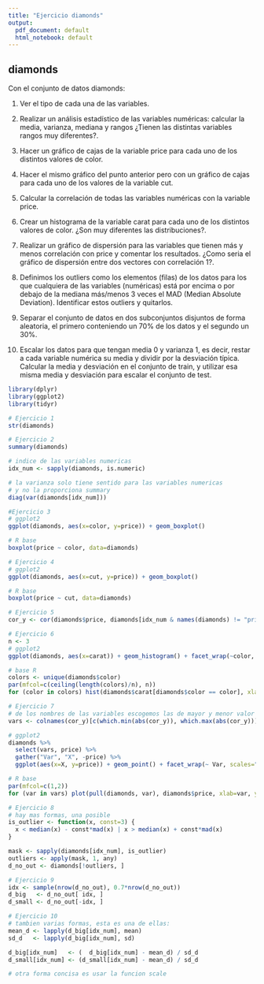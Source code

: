 ```yaml
---
title: "Ejercicio diamonds"
output:
  pdf_document: default
  html_notebook: default
---
```


## diamonds

Con el conjunto de datos diamonds:

  1. Ver el tipo de cada una de las variables.

  2. Realizar un análisis estadístico de las variables numéricas: calcular la media, varianza, mediana y rangos ¿Tienen las distintas variables rangos muy diferentes?.

  3. Hacer un gráfico de cajas de la variable price para cada uno de los distintos valores de color.
  
  4. Hacer el mismo gráfico del punto anterior pero con un gráfico de cajas para cada uno de los valores de la variable cut.
  
  5. Calcular la correlación de todas las variables numéricas con la variable
price.

  6. Crear un histograma de la variable carat para cada uno de los distintos valores de color. ¿Son muy diferentes las distribuciones?.


  7. Realizar un gráfico de dispersión para las variables que tienen más y
menos correlación con price y comentar los resultados. ¿Como seria el gráfico de dispersión entre dos vectores con correlación 1?.

  8. Definimos los outliers como los elementos (filas) de los datos para los que cualquiera de las variables (numéricas) está por encima o por debajo de la mediana más/menos 3 veces el MAD (Median Absolute Deviation). Identificar estos outliers y quitarlos.
  
  9. Separar el conjunto de datos en dos subconjuntos disjuntos de forma
aleatoria, el primero conteniendo un 70% de los datos y el segundo un 30%.

  10. Escalar los datos para que tengan media 0 y varianza 1, es decir, restar
a cada variable numérica su media y dividir por la desviación típica. Calcular la media y desviación en el conjunto de train, y utilizar esa misma media y desviación para escalar el conjunto de test.


```r
library(dplyr)
library(ggplot2)
library(tidyr)

# Ejercicio 1
str(diamonds)

# Ejercicio 2
summary(diamonds)

# indice de las variables numericas
idx_num <- sapply(diamonds, is.numeric)

# la varianza solo tiene sentido para las variables numericas
# y no la proporciona summary
diag(var(diamonds[idx_num]))

#Ejercicio 3
# ggplot2
ggplot(diamonds, aes(x=color, y=price)) + geom_boxplot()

# R base
boxplot(price ~ color, data=diamonds)

# Ejercicio 4
# ggplot2
ggplot(diamonds, aes(x=cut, y=price)) + geom_boxplot()

# R base
boxplot(price ~ cut, data=diamonds)

# Ejercicio 5
cor_y <- cor(diamonds$price, diamonds[idx_num & names(diamonds) != "price"])

# Ejercicio 6
n <- 3
# ggplot2
ggplot(diamonds, aes(x=carat)) + geom_histogram() + facet_wrap(~color, ncol=n)

# base R
colors <- unique(diamonds$color)
par(mfcol=c(ceiling(length(colors)/n), n))
for (color in colors) hist(diamonds$carat[diamonds$color == color], xlab="carat", main=color)

# Ejercicio 7
# de los nombres de las variables escogemos las de mayor y menor valor absoluto
vars <- colnames(cor_y)[c(which.min(abs(cor_y)), which.max(abs(cor_y)))]

# ggplot2
diamonds %>%
  select(vars, price) %>%
  gather("Var", "X", -price) %>%
  ggplot(aes(x=X, y=price)) + geom_point() + facet_wrap(~ Var, scales="free")

# R base
par(mfcol=c(1,2))
for (var in vars) plot(pull(diamonds, var), diamonds$price, xlab=var, ylab="price", pch=20)

# Ejercicio 8
# hay mas formas, una posible
is_outlier <- function(x, const=3) {
  x < median(x) - const*mad(x) | x > median(x) + const*mad(x)
}

mask <- sapply(diamonds[idx_num], is_outlier)
outliers <- apply(mask, 1, any)
d_no_out <- diamonds[!outliers, ]

# Ejercicio 9
idx <- sample(nrow(d_no_out), 0.7*nrow(d_no_out))
d_big   <- d_no_out[ idx, ]
d_small <- d_no_out[-idx, ]

# Ejercicio 10
# tambien varias formas, esta es una de ellas:
mean_d <- lapply(d_big[idx_num], mean)
sd_d   <- lapply(d_big[idx_num], sd)

d_big[idx_num]   <- (  d_big[idx_num] - mean_d) / sd_d
d_small[idx_num] <- (d_small[idx_num] - mean_d) / sd_d

# otra forma concisa es usar la funcion scale 
```
